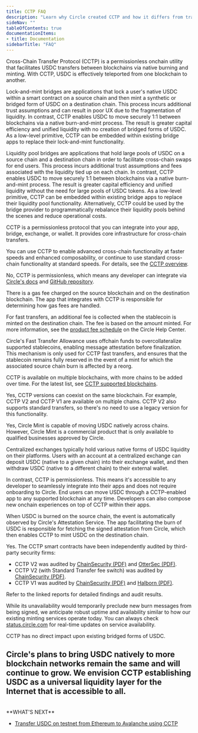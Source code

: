 ```yaml
---
title: CCTP FAQ
description: "Learn why Circle created CCTP and how it differs from traditional bridging."
sideNav: ""
tableOfContents: true
documentationItems: 
- title: Documentation
sidebarTitle: "FAQ"
---
```


<AccordionGroup>    
<Accordion title="What is CCTP?">

Cross-Chain Transfer Protocol (CCTP) is a permissionless onchain utility that
facilitates USDC transfers between blockchains via native burning and minting.
With CCTP, USDC is effectively teleported from one blockchain to another.
</Accordion>

<Accordion title="How does CCTP differ from lock-and-mint bridging?">

Lock-and-mint bridges are applications that lock a user's native USDC within a
smart contract on a source chain and then mint a synthetic or bridged form of
USDC on a destination chain. This process incurs additional trust assumptions
and can result in poor UX due to the fragmentation of liquidity. In contrast,
CCTP enables USDC to move securely 1:1 between blockchains via a native
burn-and-mint process. The result is greater capital efficiency and unified
liquidity with no creation of bridged forms of USDC. As a low-level primitive,
CCTP can be embedded within existing bridge apps to replace their lock-and-mint
functionality.
</Accordion>

<Accordion title="How does CCTP differ from liquidity pool bridging?">

Liquidity pool bridges are applications that hold large pools of USDC on a
source chain and a destination chain in order to facilitate cross-chain swaps
for end users. This process incurs additional trust assumptions and fees
associated with the liquidity tied up on each chain. In contrast, CCTP enables
USDC to move securely 1:1 between blockchains via a native burn-and-mint
process. The result is greater capital efficiency and unified liquidity without
the need for large pools of USDC tokens. As a low-level primitive, CCTP can be
embedded within existing bridge apps to replace their liquidity pool
functionality. Alternatively, CCTP could be used by the bridge provider to
programmatically rebalance their liquidity pools behind the scenes and reduce
operational costs.
</Accordion>

<Accordion title="Who is CCTP designed for?">

CCTP is a permissionless protocol that you can integrate into your app, bridge,
exchange, or wallet. It provides core infrastructure for cross-chain transfers.

You can use CCTP to enable advanced cross-chain functionality at faster speeds
and enhanced composability, or continue to use standard cross-chain
functionality at standard speeds. For details, see the [CCTP overview](/cctp).
</Accordion>

<Accordion title="Does CCTP require signing up with Circle?">

No, CCTP is permissionless, which means any developer can integrate via
[Circle's docs](/cctp) and [GitHub repository](https://github.com/circlefin).
</Accordion>

<Accordion title="What are the fees associated with cross-chain transfers via CCTP?">

There is a gas fee charged on the source blockchain and on the destination
blockchain. The app that integrates with CCTP is responsible for determining how
gas fees are handled.

For fast transfers, an additional fee is collected when the stablecoin is minted
on the destination chain. The fee is based on the amount minted. For more
information, see the
[product fee schedule](https://help.circle.com/s/article/Cross-Chain-Transfer-Protocol-product-fee-schedule?language=en_US&category=Fees_and_Billing)
on the Circle Help Center.
</Accordion>

<Accordion title="What is the Fast Transfer Allowance in CCTP?">

Circle's Fast Transfer Allowance uses offchain funds to overcollateralize
supported stablecoins, enabling message attestation before finalization. This
mechanism is only used for CCTP fast transfers, and ensures that the stablecoin
remains fully reserved in the event of a mint for which the associated source
chain burn is affected by a reorg.
</Accordion>

<Accordion title="When will CCTP be available on additional chains?">

CCTP is available on multiple blockchains, with more chains to be added over
time. For the latest list, see
[CCTP supported blockchains](/cctp/cctp-supported-blockchains).
</Accordion>

<Accordion title="Can a blockchain support multiple CCTP versions?">

Yes, CCTP versions can coexist on the same blockchain. For example, CCTP V2 and
CCTP V1 are available on multiple chains. CCTP V2 also supports standard
transfers, so there's no need to use a legacy version for this functionality.
</Accordion>

<Accordion title="Can't I use Circle Mint to move USDC across chains? What about a centralized exchange?">

Yes, Circle Mint is capable of moving USDC natively across chains. However,
Circle Mint is a commercial product that is only available to qualified
businesses approved by Circle.

Centralized exchanges typically hold various native forms of USDC liquidity on
their platforms. Users with an account at a centralized exchange can deposit
USDC (native to a given chain) into their exchange wallet, and then withdraw
USDC (native to a different chain) to their external wallet.

In contrast, CCTP is permissionless. This means it's accessible to any developer
to seamlessly integrate into their apps and does not require onboarding to
Circle. End users can move USDC through a CCTP-enabled app to any supported
blockchain at any time. Developers can also compose new onchain experiences on
top of CCTP within their apps.
</Accordion>

<Accordion title="How does a given quantity of USDC burned on the source chain become successfully minted on the destination chain?">

When USDC is burned on the source chain, the event is automatically observed by
Circle's Attestation Service. The app facilitating the burn of USDC is
responsible for fetching the signed attestation from Circle, which then enables
CCTP to mint USDC on the destination chain.
</Accordion>

<Accordion title="Have the CCTP smart contracts undergone security audits?">

Yes. The CCTP smart contracts have been independently audited by third-party
security firms:

- CCTP V2 was audited by
  [ChainSecurity (PDF)](<https://6778953.fs1.hubspotusercontent-na1.net/hubfs/6778953/PDFs/ChainSecurity_Circle_CCTP_V2_audit%20(1).pdf>)
  and
  [OtterSec (PDF)](<https://6778953.fs1.hubspotusercontent-na1.net/hubfs/6778953/PDFs/public_evm_cctp_audit_final%20(2).pdf>).
- CCTP V2 (with Standard Transfer fee switch) was audited by
  [ChainSecurity (PDF)](https://6778953.fs1.hubspotusercontent-na1.net/hubfs/6778953/CCTP/ChainSecurity_Circle_CCTP_audit_2025-07.pdf).
- CCTP V1 was audited by
  [ChainSecurity (PDF)](https://6778953.fs1.hubspotusercontent-na1.net/hubfs/6778953/CCTP/ChainSecurity_Circle_Circle_EVM_Bridge_audit.pdf)
  and
  [Halborn (PDF)](https://6778953.fs1.hubspotusercontent-na1.net/hubfs/6778953/CCTP/Circle_Internet_Financial_EVM_Bridge_Smart_Contract_Security_Audit_Report_Halborn_Final.pdf).

Refer to the linked reports for detailed findings and audit results.
</Accordion>

<Accordion title="What happens if Circle's Attestation Service is unresponsive?">

While its unavailability would temporarily preclude new burn messages from being
signed, we anticipate robust uptime and availability similar to how our existing
minting services operate today. You can always check
[status.circle.com](https://status.circle.com) for real-time updates on service
availability.
</Accordion>

<Accordion title="How does CCTP affect existing bridged forms of USDC?">

CCTP has no direct impact upon existing bridged forms of USDC.
</Accordion>

<Accordion title="How does CCTP affect Circle's plans to launch USDC on more blockchains?">

Circle's plans to bring USDC natively to more blockchain networks remain the
same and will continue to grow. We envision CCTP establishing USDC as a
universal liquidity layer for the Internet that is accessible to all.
</Accordion>
</AccordionGroup>
---

<br />
**WHAT'S NEXT**

- [Transfer USDC on testnet from Ethereum to Avalanche using CCTP <Icon icon="arrow-right" />](/cctp/transfer-usdc-on-testnet-from-ethereum-to-avalanche)
